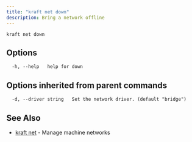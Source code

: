 ```yaml
---
title: "kraft net down"
description: Bring a network offline
---
```


```console
kraft net down
```

## Options

```text
  -h, --help   help for down
```

## Options inherited from parent commands

```text
  -d, --driver string   Set the network driver. (default "bridge")
```

## See Also

* [kraft net](kraft_net.md)	 - Manage machine networks

